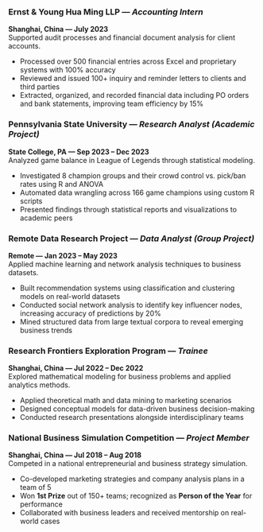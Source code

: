### Ernst & Young Hua Ming LLP — *Accounting Intern*  
**Shanghai, China — July 2023**  
Supported audit processes and financial document analysis for client accounts.

- Processed over 500 financial entries across Excel and proprietary systems with 100% accuracy  
- Reviewed and issued 100+ inquiry and reminder letters to clients and third parties  
- Extracted, organized, and recorded financial data including PO orders and bank statements, improving team efficiency by 15%

### Pennsylvania State University — *Research Analyst (Academic Project)*  
**State College, PA — Sep 2023 – Dec 2023**  
Analyzed game balance in League of Legends through statistical modeling.

- Investigated 8 champion groups and their crowd control vs. pick/ban rates using R and ANOVA  
- Automated data wrangling across 166 game champions using custom R scripts  
- Presented findings through statistical reports and visualizations to academic peers

### Remote Data Research Project — *Data Analyst (Group Project)*  
**Remote — Jan 2023 – May 2023**  
Applied machine learning and network analysis techniques to business datasets.

- Built recommendation systems using classification and clustering models on real-world datasets  
- Conducted social network analysis to identify key influencer nodes, increasing accuracy of predictions by 20%  
- Mined structured data from large textual corpora to reveal emerging business trends

### Research Frontiers Exploration Program — *Trainee*  
**Shanghai, China — Jul 2022 – Dec 2022**  
Explored mathematical modeling for business problems and applied analytics methods.

- Applied theoretical math and data mining to marketing scenarios  
- Designed conceptual models for data-driven business decision-making  
- Conducted research presentations alongside interdisciplinary teams

### National Business Simulation Competition — *Project Member*  
**Shanghai, China — Jul 2018 – Aug 2018**  
Competed in a national entrepreneurial and business strategy simulation.

- Co-developed marketing strategies and company analysis plans in a team of 5  
- Won **1st Prize** out of 150+ teams; recognized as **Person of the Year** for performance  
- Collaborated with business leaders and received mentorship on real-world cases


